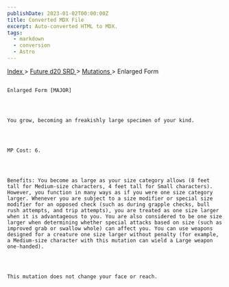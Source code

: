 ```yaml
---
publishDate: 2023-01-02T00:00:00Z
title: Converted MDX File
excerpt: Auto-converted HTML to MDX.
tags:
  - markdown
  - conversion
  - Astro
---
```







[
      Index
     ](-index)
     >
     [
      Future d20 SRD
     ](future-d20-srd-index)
     >
     [
      Mutations
     ](future-d20-srd-mutations-index)
     > Enlarged Form
    




## 
    Enlarged Form [MAJOR]
   



    You grow, becoming an freakishly large specimen of your kind.
   



    MP Cost: 6.
   



    Benefits: You become as large as your size category allows (8 feet tall for Medium-size characters, 4 feet tall for Small characters). However, you function in many ways as if you were one size category larger. Whenever you are subject to a size modifier or special size modifier for an opposed check (such as during grapple checks, bull rush attempts, and trip attempts), you are treated as one size larger when it is advantageous to you. You are also considered to be one size larger when determining whether special attacks based on size (such as improved grab or swallow whole) can affect you. You can use weapons designed for a creature one size larger without penalty (for example, a Medium-size character with this mutation can wield a Large weapon one-handed).
   



    This mutation does not change your face or reach.
   





